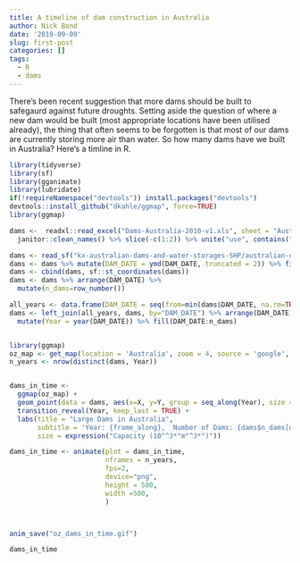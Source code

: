 ```yaml
---
title: A timeline of dam construction in Australia
author: Nick Bond
date: '2019-09-09'
slug: first-post
categories: []
tags:
  - R
  - dams
---
```


There's been recent suggestion that more dams should be built to safegaurd against future droughts. Setting aside the question of where a new dam would be built (most appropriate locations have been utilised already), the thing that often seems to be forgotten is that most of our dams are currently storing more air than water. So how many dams have we built in Australia? Here's a timline in R.

```r
library(tidyverse)
library(sf)
library(gganimate)
library(lubridate)
if(!requireNamespace("devtools")) install.packages("devtools")
devtools::install_github("dkahle/ggmap", force=TRUE)
library(ggmap)
```

```R

dams <-  readxl::read_excel("Dams-Australia-2010-v1.xls", sheet = "Australia") %>%
  janitor::clean_names() %>% slice(-c(1:2)) %>% unite("use", contains("purpose"), sep = ", ")

dams <- read_sf("kx-australian-dams-and-water-storages-SHP/australian-dams-and-water-storages.shp")
dams <- dams %>% mutate(DAM_DATE = ymd(DAM_DATE, truncated = 2)) %>% filter(!is.na(DAM_DATE))
dams <- cbind(dams, sf::st_coordinates(dams))
dams <- dams %>% arrange(DAM_DATE) %>%
  mutate(n_dams=row_number())

all_years <- data.frame(DAM_DATE = seq(from=min(dams$DAM_DATE, na.rm=TRUE), to=as.Date(cut(Sys.Date(), "year")), by="year"))
dams <- left_join(all_years, dams, by="DAM_DATE") %>% arrange(DAM_DATE) %>%
  mutate(Year = year(DAM_DATE)) %>% fill(DAM_DATE:n_dams)


library(ggmap)
oz_map <- get_map(location = 'Australia', zoom = 4, source = 'google', maptype="satellite")
n_years <- nrow(distinct(dams, Year))


dams_in_time <-
  ggmap(oz_map) +
  geom_point(data = dams, aes(x=X, y=Y, group = seq_along(Year), size = CAPACITY), colour = "red", alpha=0.5) +
  transition_reveal(Year, keep_last = TRUE) +
  labs(title = "Large Dams in Australia", 
       subtitle = 'Year: {frame_along},  Number of Dams: {dams$n_dams[dams$Year == frame_along][1]}',
       size = expression("Capacity (10"^3*"m"^3*")"))

dams_in_time <- animate(plot = dams_in_time, 
                        nframes = n_years, 
                        fps=2, 
                        device="png", 
                        height = 500, 
                        width =500, 
                        )



anim_save("oz_dams_in_time.gif")

```


```r
dams_in_time
```

